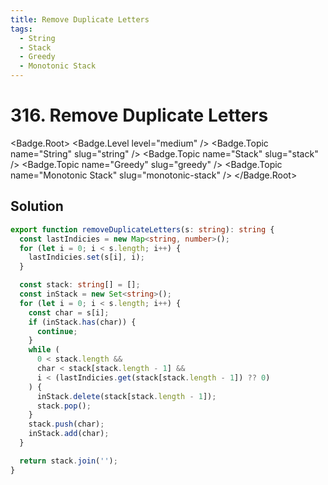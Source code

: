 ```yaml
---
title: Remove Duplicate Letters
tags:
  - String
  - Stack
  - Greedy
  - Monotonic Stack
---
```


# 316. Remove Duplicate Letters

<Badge.Root>
  <Badge.Level level="medium" />
  <Badge.Topic name="String" slug="string" />
  <Badge.Topic name="Stack" slug="stack" />
  <Badge.Topic name="Greedy" slug="greedy" />
  <Badge.Topic name="Monotonic Stack" slug="monotonic-stack" />
</Badge.Root>

## Solution

```typescript filename="solution.ts" copy
export function removeDuplicateLetters(s: string): string {
  const lastIndicies = new Map<string, number>();
  for (let i = 0; i < s.length; i++) {
    lastIndicies.set(s[i], i);
  }

  const stack: string[] = [];
  const inStack = new Set<string>();
  for (let i = 0; i < s.length; i++) {
    const char = s[i];
    if (inStack.has(char)) {
      continue;
    }
    while (
      0 < stack.length &&
      char < stack[stack.length - 1] &&
      i < (lastIndicies.get(stack[stack.length - 1]) ?? 0)
    ) {
      inStack.delete(stack[stack.length - 1]);
      stack.pop();
    }
    stack.push(char);
    inStack.add(char);
  }

  return stack.join('');
}
```

<ProblemLink
  codingSite="leetcode"
  href="https://leetcode.com/problems/remove-duplicate-letters"
  title="Remove Duplicate Letters"
/>
